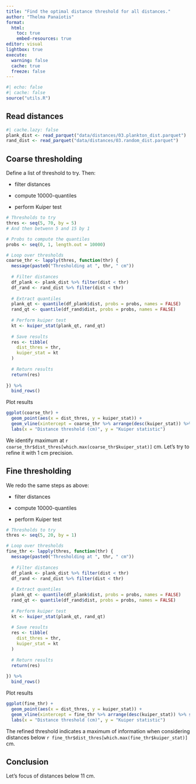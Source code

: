 ```yaml
---
title: "Find the optimal distance threshold for all distances."
author: "Thelma Panaïotis"
format: 
  html:
    toc: true
    embed-resources: true
editor: visual
lightbox: true
execute:
  warning: false
  cache: true
  freeze: false
---
```


```r
#| echo: false
#| cache: false
source("utils.R")
```

## Read distances

```r
#| cache.lazy: false
plank_dist <- read_parquet("data/distances/03.plankton_dist.parquet")
rand_dist <- read_parquet("data/distances/03.random_dist.parquet")
```

## Coarse thresholding

Define a list of threshold to try. Then:

-   filter distances

-   compute 10000-quantiles

-   perform Kuiper test

```r
# Thresholds to try
thres <- seq(5, 70, by = 5)
# And then betwenn 5 and 15 by 1

# Probs to compute the quantiles
probs <- seq(0, 1, length.out = 10000)

# Loop over thresholds
coarse_thr <- lapply(thres, function(thr) {
  message(paste0("Thresholding at ", thr, " cm"))
  
  # Filter distances
  df_plank <- plank_dist %>% filter(dist < thr)
  df_rand <- rand_dist %>% filter(dist < thr)
  
  # Extract quantiles
  plank_qt <- quantile(df_plank$dist, probs = probs, names = FALSE)
  rand_qt <- quantile(df_rand$dist, probs = probs, names = FALSE)
  
  # Perform kuiper test
  kt <- kuiper_stat(plank_qt, rand_qt)
  
  # Save results
  res <- tibble(
    dist_thres = thr,
    kuiper_stat = kt
  )
  
  # Return results
  return(res)
  
}) %>% 
  bind_rows()
```

Plot results

```r
ggplot(coarse_thr) +
  geom_point(aes(x = dist_thres, y = kuiper_stat)) +
  geom_vline(xintercept = coarse_thr %>% arrange(desc(kuiper_stat)) %>% slice(1) %>% pull(dist_thres), colour = "red") +
  labs(x = "Distance threshold (cm)", y = "Kuiper statistic")
```

We identify maximum at `r coarse_thr$dist_thres[which.max(coarse_thr$kuiper_stat)]` cm. Let’s try to refine it with 1 cm precision.

## Fine thresholding

We redo the same steps as above:

-   filter distances

-   compute 10000-quantiles

-   perform Kuiper test

```r
# Thresholds to try
thres <- seq(5, 20, by = 1)

# Loop over thresholds
fine_thr <- lapply(thres, function(thr) {
  message(paste0("Thresholding at ", thr, " cm"))
  
  # Filter distances
  df_plank <- plank_dist %>% filter(dist < thr)
  df_rand <- rand_dist %>% filter(dist < thr)
  
  # Extract quantiles
  plank_qt <- quantile(df_plank$dist, probs = probs, names = FALSE)
  rand_qt <- quantile(df_rand$dist, probs = probs, names = FALSE)
  
  # Perform kuiper test
  kt <- kuiper_stat(plank_qt, rand_qt)
  
  # Save results
  res <- tibble(
    dist_thres = thr,
    kuiper_stat = kt
  )
  
  # Return results
  return(res)
  
}) %>% 
  bind_rows()
```

Plot results

```r
ggplot(fine_thr) +
  geom_point(aes(x = dist_thres, y = kuiper_stat)) +
  geom_vline(xintercept = fine_thr %>% arrange(desc(kuiper_stat)) %>% slice(1) %>% pull(dist_thres), colour = "red") +
  labs(x = "Distance threshold (cm)", y = "Kuiper statistic")
```

The refined threshold indicates a maximum of information when considering distances below `r fine_thr$dist_thres[which.max(fine_thr$kuiper_stat)]` cm.

::: callout-note
## Conclusion

Let’s focus of distances below 11 cm.
:::

